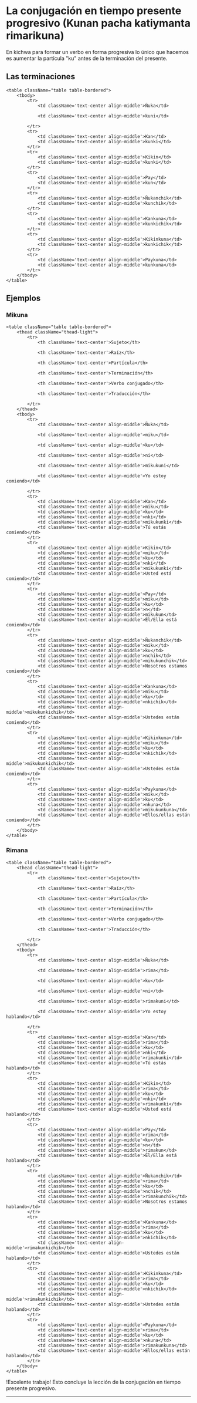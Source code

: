 
# La conjugación en tiempo presente progresivo (Kunan pacha katiymanta rimarikuna)

En kichwa para formar un verbo en forma progresiva lo único que hacemos es aumentar la partícula "ku" antes de la terminación del presente.

## Las terminaciones

    <table className="table table-bordered">        
        <tbody>
            <tr>
                <td className='text-center align-middle'>Ñuka</td>

                <td className='text-center align-middle'>kuni</td>                                
               
            </tr>
            <tr>
                <td className='text-center align-middle'>Kan</td>
                <td className='text-center align-middle'>kunki</td>
            </tr>
            <tr>
                <td className='text-center align-middle'>Kikin</td>
                <td className='text-center align-middle'>kunki</td>                                     
            </tr>
            <tr>
                <td className='text-center align-middle'>Pay</td>
                <td className='text-center align-middle'>kun</td>                
            </tr>
            <tr>
                <td className='text-center align-middle'>Ñukanchik</td>
                <td className='text-center align-middle'>kunchik</td>                     
            </tr>
            <tr>
                <td className='text-center align-middle'>Kankuna</td>
                <td className='text-center align-middle'>kunkichik</td>                                          
            </tr>
            <tr>
                <td className='text-center align-middle'>Kikinkuna</td>
                <td className='text-center align-middle'>kunkichik</td>                                         
            </tr>
            <tr>
                <td className='text-center align-middle'>Paykuna</td>
                <td className='text-center align-middle'>kunkuna</td>               
            </tr>                                 
        </tbody>
    </table>

## Ejemplos

### Mikuna

    <table className="table table-bordered">
        <thead className="thead-light">
            <tr>
                <th className='text-center'>Sujeto</th>

                <th className='text-center'>Raíz</th>

                <th className='text-center'>Partícula</th>              

                <th className='text-center'>Terminación</th>

                <th className='text-center'>Verbo conjugado</th>

                <th className='text-center'>Traducción</th>                

            </tr>
        </thead>
        <tbody>
            <tr>
                <td className='text-center align-middle'>Ñuka</td>

                <td className='text-center align-middle'>miku</td>                

                <td className='text-center align-middle'>ku</td>

                <td className='text-center align-middle'>ni</td> 

                <td className='text-center align-middle'>mikukuni</td>

                <td className='text-center align-middle'>Yo estoy comiendo</td>                              
                
            </tr>
            <tr>
                <td className='text-center align-middle'>Kan</td>
                <td className='text-center align-middle'>miku</td>
                <td className='text-center align-middle'>ku</td>
                <td className='text-center align-middle'>nki</td> 
                <td className='text-center align-middle'>mikukunki</td>
                <td className='text-center align-middle'>Tú estás comiendo</td>                              
            </tr>
            <tr>
                <td className='text-center align-middle'>Kikin</td>
                <td className='text-center align-middle'>miku</td>
                <td className='text-center align-middle'>ku</td>
                <td className='text-center align-middle'>nki</td> 
                <td className='text-center align-middle'>mikukunki</td>
                <td className='text-center align-middle'>Usted está comiendo</td>                              
            </tr>
            <tr>
                <td className='text-center align-middle'>Pay</td>
                <td className='text-center align-middle'>miku</td>
                <td className='text-center align-middle'>ku</td>
                <td className='text-center align-middle'>n</td> 
                <td className='text-center align-middle'>mikukun</td>
                <td className='text-center align-middle'>Él/Ella está comiendo</td>                              
            </tr>
            <tr>
                <td className='text-center align-middle'>Ñukanchik</td>
                <td className='text-center align-middle'>miku</td>
                <td className='text-center align-middle'>ku</td>
                <td className='text-center align-middle'>nchik</td> 
                <td className='text-center align-middle'>mikukunchik</td>
                <td className='text-center align-middle'>Nosotros estamos comiendo</td>                              
            </tr>
            <tr>
                <td className='text-center align-middle'>Kankuna</td>
                <td className='text-center align-middle'>miku</td>
                <td className='text-center align-middle'>ku</td>
                <td className='text-center align-middle'>nkichik</td> 
                <td className='text-center align-middle'>mikukunkichik</td>
                <td className='text-center align-middle'>Ustedes están comiendo</td>                              
            </tr>
            <tr>
                <td className='text-center align-middle'>Kikinkuna</td>
                <td className='text-center align-middle'>miku</td>
                <td className='text-center align-middle'>ku</td>
                <td className='text-center align-middle'>nkichik</td> 
                <td className='text-center align-middle'>mikukunkichik</td>
                <td className='text-center align-middle'>Ustedes están comiendo</td>                              
            </tr>
            <tr>
                <td className='text-center align-middle'>Paykuna</td>
                <td className='text-center align-middle'>miku</td>
                <td className='text-center align-middle'>ku</td>
                <td className='text-center align-middle'>nkuna</td> 
                <td className='text-center align-middle'>mikukunkuna</td>
                <td className='text-center align-middle'>Ellos/ellas están comiendo</td>                              
            </tr>                                 
        </tbody>
    </table>

### Rimana

    <table className="table table-bordered">
        <thead className="thead-light">
            <tr>
                <th className='text-center'>Sujeto</th>

                <th className='text-center'>Raíz</th>

                <th className='text-center'>Partícula</th>              

                <th className='text-center'>Terminación</th>

                <th className='text-center'>Verbo conjugado</th>

                <th className='text-center'>Traducción</th>                

            </tr>
        </thead>
        <tbody>
            <tr>
                <td className='text-center align-middle'>Ñuka</td>

                <td className='text-center align-middle'>rima</td>                

                <td className='text-center align-middle'>ku</td>

                <td className='text-center align-middle'>ni</td> 

                <td className='text-center align-middle'>rimakuni</td>

                <td className='text-center align-middle'>Yo estoy hablando</td>                              
                
            </tr>
            <tr>
                <td className='text-center align-middle'>Kan</td>
                <td className='text-center align-middle'>rima</td>
                <td className='text-center align-middle'>ku</td>
                <td className='text-center align-middle'>nki</td> 
                <td className='text-center align-middle'>rimakunki</td>
                <td className='text-center align-middle'>Tú estás hablando</td>                              
            </tr>
            <tr>
                <td className='text-center align-middle'>Kikin</td>
                <td className='text-center align-middle'>rima</td>
                <td className='text-center align-middle'>ku</td>
                <td className='text-center align-middle'>nki</td> 
                <td className='text-center align-middle'>rimakunki</td>
                <td className='text-center align-middle'>Usted está hablando</td>                              
            </tr>
            <tr>
                <td className='text-center align-middle'>Pay</td>
                <td className='text-center align-middle'>rima</td>
                <td className='text-center align-middle'>ku</td>
                <td className='text-center align-middle'>n</td> 
                <td className='text-center align-middle'>rimakun</td>
                <td className='text-center align-middle'>Él/Ella está hablando</td>                              
            </tr>
            <tr>
                <td className='text-center align-middle'>Ñukanchik</td>
                <td className='text-center align-middle'>rima</td>
                <td className='text-center align-middle'>ku</td>
                <td className='text-center align-middle'>nchik</td> 
                <td className='text-center align-middle'>rimakunchik</td>
                <td className='text-center align-middle'>Nosotros estamos hablando</td>                              
            </tr>
            <tr>
                <td className='text-center align-middle'>Kankuna</td>
                <td className='text-center align-middle'>rima</td>
                <td className='text-center align-middle'>ku</td>
                <td className='text-center align-middle'>nkichik</td> 
                <td className='text-center align-middle'>rimakunkichik</td>
                <td className='text-center align-middle'>Ustedes están hablando</td>                              
            </tr>
            <tr>
                <td className='text-center align-middle'>Kikinkuna</td>
                <td className='text-center align-middle'>rima</td>
                <td className='text-center align-middle'>ku</td>
                <td className='text-center align-middle'>nkichik</td> 
                <td className='text-center align-middle'>rimakunkichik</td>
                <td className='text-center align-middle'>Ustedes están hablando</td>                              
            </tr>
            <tr>
                <td className='text-center align-middle'>Paykuna</td>
                <td className='text-center align-middle'>rima</td>
                <td className='text-center align-middle'>ku</td>
                <td className='text-center align-middle'>nkuna</td> 
                <td className='text-center align-middle'>rimakunkuna</td>
                <td className='text-center align-middle'>Ellos/ellas están hablando</td>                              
            </tr>                                 
        </tbody>
    </table>  
    

!Excelente trabajo! Esto concluye la lección de la conjugación en tiempo presente progresivo.

<hr />
<MiniTestForm lecture="grammar-10" />